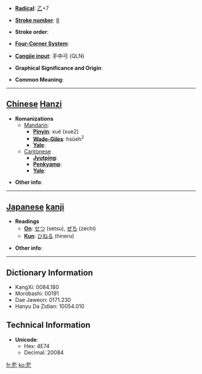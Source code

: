 * '''[[Wiktionary:Chinese radical index| Radical]]''': [[Wiktionary:Chinese radical index 乙|乙]]+7

* '''[[Wiktionary:Chinese total strokes index|Stroke number]]''': [[Wiktionary:Chinese total strokes index 8|8]]

* '''Stroke order''': 

* '''[[Wiktionary:Chinese four corner index|Four-Corner System]]''': 

* '''[[Wiktionary:Chinese Cangjie index|Cangjie input]]''': 手中弓 (QLN)

* '''Graphical Significance and Origin''': 

* '''Common Meaning''': 

----

== [[Chinese]] [[Hanzi]] ==

* '''Romanizations'''
** [[Mandarin]]:
*** '''[[Pinyin]]''': xué (xue2)
*** '''[[Wade-Giles]]''': hsüeh<sup>2</sup>
*** '''[[Yale]]''': 
**[[Cantonese]]
***'''[[Jyutping]]''':
***'''[[Penkyamp]]''': 
***'''[[Yale]]''': 

* '''Other info''': 

----

== [[Japanese]] [[kanji]] ==

* '''Readings'''
** '''[[On]]''': [[せつ]] (setsu), [[ぜち]] (zechi)
** '''[[Kun]]''': [[ひねる]] (hineru)

* '''Other info''':  

----

== Dictionary Information ==

* KangXi: 0084.180
* Morobashi: 00191
* Dae Jaweon: 0171.230
* Hanyu Da Zidian: 10054.010

== Technical Information ==

* '''Unicode''':
** Hex: 4E74
** Decimal: 20084

[[fr:乴]]
[[ko:乴]]